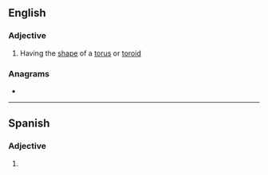 ==English==

===Adjective===
{{en-adj}}
# Having the [[shape]] of a [[torus]] or [[toroid]]

===Anagrams===
* {{anagrams|en|idolator}}

----

==Spanish==

===Adjective===
{{es-adj|pl=toroidales}}

# {{l|en|toroidal}}